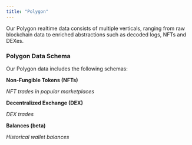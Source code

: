 ```yaml
---
title: "Polygon"
---
```


Our Polygon realtime data consists of multiple verticals, ranging from raw blockchain data to enriched abstractions such as decoded logs, NFTs and DEXes.

### Polygon Data Schema

Our Polygon data includes the following schemas:

**Non-Fungible Tokens (NFTs)**

*NFT trades in popular marketplaces*

**Decentralized Exchange (DEX)**

*DEX trades*

**Balances (beta)**

*Historical wallet balances*


